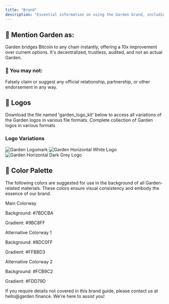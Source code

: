```yaml
---
title: "Brand"
description: "Essential information on using the Garden brand, including logos, color palettes, and social media handles"
---
```


## 📌 Mention Garden as:

<Note>
Garden bridges Bitcoin to any chain instantly, offering a 10x improvement over current options. It's decentralized, trustless, audited, and not an actual Garden.
</Note>

### 🚫 You may not:

Falsely claim or suggest any official relationship, partnership, or other endorsement in any way.

## 🌸 Logos

<Note>
Download the file named 'garden_logo_kit' below to access all variations of the Garden logos in various file formats.
</Note>

<CardGroup cols={1}>
  <Card title="Garden Logo Kit" href="/home/images/garden_logos.zip">
    Complete collection of Garden logos in various formats
  </Card>
</CardGroup>

### Logo Variations

<Frame>
  <img src="/home/images/garden_logomark.svg" alt="Garden Logomark" />
</Frame>

<Frame>
  <img src="/home/images/garden_horizontal_white.svg" alt="Garden Horizontal White Logo" />
</Frame>

<Frame>
  <img src="/home/images/garden_horizontal_darkgrey.svg" alt="Garden Horizontal Dark Grey Logo" />
</Frame>

## 🎨 Color Palette

<Note>
The following colors are suggested for use in the background of all Garden-related materials. These colors ensure visual consistency and embody the essence of our brand.
</Note>

 <div style={{ display: "flex", gap: "20px", flexWrap: "wrap", justifyContent: "center" }}>
      <div style={{ textAlign: "center", margin: "10px" }}>
        <div 
          style={{ 
            width: "200px", 
            height: "120px", 
            background: "linear-gradient(135deg, #7BDCBA, #9BC8FF)",
            borderRadius: "8px",
            marginBottom: "10px"
          }}
        />
        <p style={{ fontWeight: "bold", margin: "5px 0" }}>Main Colorway</p>
        <p style={{ margin: "2px 0", fontSize: "14px" }}>Background: #7BDCBA</p>
        <p style={{ margin: "2px 0", fontSize: "14px" }}>Gradient: #9BC8FF</p>
      </div>
      <div style={{ textAlign: "center", margin: "10px" }}>
        <div 
          style={{ 
            width: "200px", 
            height: "120px", 
            background: "linear-gradient(135deg, #8DC0FF, #FFBBD3)",
            borderRadius: "8px",
            marginBottom: "10px"
          }}
        />
        <p style={{ fontWeight: "bold", margin: "5px 0" }}>Alternative Colorway 1</p>
        <p style={{ margin: "2px 0", fontSize: "14px" }}>Background: #8DC0FF</p>
        <p style={{ margin: "2px 0", fontSize: "14px" }}>Gradient: #FFBBD3</p>
      </div>
      <div style={{ textAlign: "center", margin: "10px" }}>
        <div 
          style={{ 
            width: "200px", 
            height: "120px", 
            background: "linear-gradient(135deg, #FCB9C2, #FDD79D)",
            borderRadius: "8px",
            marginBottom: "10px"
          }}
        />
        <p style={{ fontWeight: "bold", margin: "5px 0" }}>Alternative Colorway 2</p>
        <p style={{ margin: "2px 0", fontSize: "14px" }}>Background: #FCB9C2</p>
        <p style={{ margin: "2px 0", fontSize: "14px" }}>Gradient: #FDD79D</p>
      </div>
    </div>

<Tip>
If you require details not covered in this brand guide, please contact us at hello@garden.finance. We're here to assist you!
</Tip> 